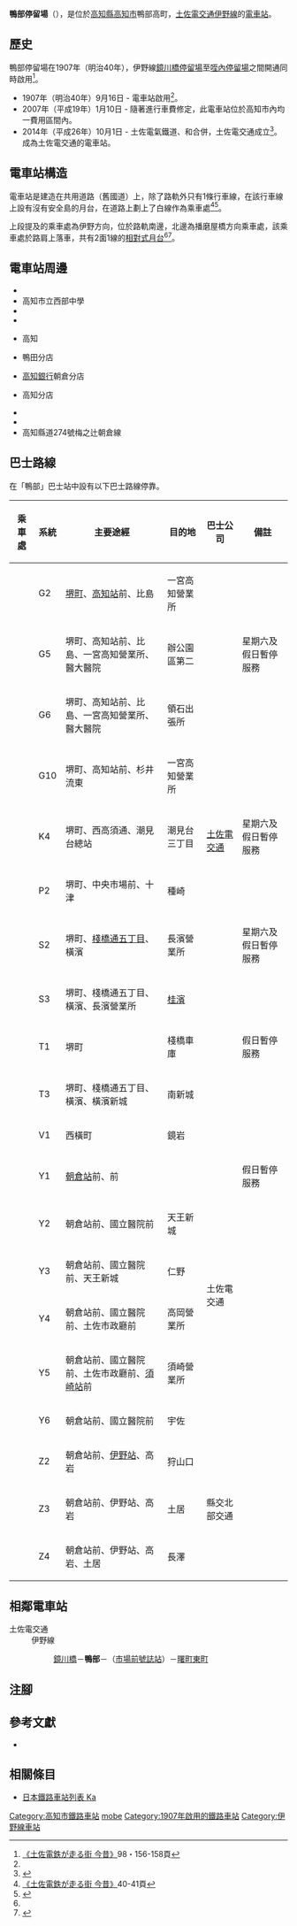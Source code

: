 {{NoteTA|G1=Transport}}
{{Infobox station
|公司色 = #3399cc
|站名 = 鴨部
|圖片 = Kamobe_stop.jpg
|圖片說明 = 電車站全景。電車右手邊為伊野方向乘車處
|日文原名 = 鴨部
|平假名 = かもべ
|羅馬拼音 = Kamobe
|副站名 = 
|所在地 = {{JPN}}[[高知縣|高知縣]][[高知市|高知市]]鴨部高町
|座標 = {{coord|33|33|7.78|N|133|29|48.46|E|type:railwaystation_region:JP-24|display=inline,title}}
|車站構造 = [[地面車站|地面車站]]
|月台配置 = 2面1線
|啟用年月日 = 1907年（明治40年）9月16日
|廢站年月日 = 
|乘客人數 = 
|上下車人次 = 
|統計年度 = 
|轉車 = 
|全寬備註 = 
|adjacent = {{Adjacent stations|system=土佐電交通|line=伊野線|left=鏡川橋|right=曙町東町|note-left=0.5km|note-mid=距離[[播磨屋橋停留場|播磨屋橋]]4.7km|note-right=0.4km}}
}}
'''鴨部停留場'''（{{jpn|j=鴨部停留場|hg=かもべていりゅうじょう|rm=Kamobe teiryūjō|f=y}}），是位於[[高知縣|高知縣]][[高知市|高知市]]鴨部高町，[[土佐電交通|土佐電交通]][[伊野線|伊野線]]的[[電車站|電車站]]。

== 歷史 ==
鴨部停留場在1907年（明治40年），伊野線[[鏡川橋停留場|鏡川橋停留場]]至[[咥內停留場|咥內停留場]]之間開通同時啟用<ref name=konjaku2>[[#konjaku|《土佐電鉄が走る街 今昔》]]98・156-158頁</ref>。
* 1907年（明治40年）9月16日 - {{Translink|ja|土佐電気鉄道|土佐電氣鐵道}}電車站啟用<ref name=konjaku2/>。
* 2007年（平成19年）1月10日 - 隨著進行車費修定，此電車站位於高知市內均一費用區間內。
* 2014年（平成26年）10月1日 - 土佐電氣鐵道、{{Translink|ja|高知県交通|高知縣交通}}和{{Translink|ja|土佐電ドリームサービス|土佐電Dream Service}}合併，土佐電交通成立<ref>{{Cite news |title=とさでん交通：「再出発」 「便利な市民の足に」高知で設立式 新デザインの車両披露 |newspaper=[[毎日新聞|毎日新聞]] |date=2014-10-02 |author=上野宏人 |publisher=毎日新聞社|language=ja}}</ref>。成為土佐電交通的電車站。

== 電車站構造 ==
電車站是建造在共用道路（舊國道）上，除了路軌外只有1條行車線，在該行車線上設有沒有安全島的月台，在道路上劃上了白線作為乘車處<ref name=konjaku>[[#konjaku|《土佐電鉄が走る街 今昔》]]40-41頁</ref><ref name=line>{{Cite book|author=川島令三 |authorlink=川島令三 |title=四国・九州ライン 全線・全駅・全配線 |year=2013 |publisher=[[講談社|講談社]] |series=【図説】 日本の鉄道 |isbn=978-4-06-295161-6 |volume=第2巻 四国西部エリア |pages=42・93頁|language=ja}}</ref>。

上段提及的乘車處為伊野方向，位於路軌南邊，北邊為播磨屋橋方向乘車處，該乘車處於路肩上落車，共有2面1線的[[相對式月台|相對式月台]]<ref name=line/><ref name=jijo>{{Cite book|author=川島令三 |title={{Translink|ja|全国鉄道事情大研究|全國鐵道事情大研究}} |year=2007 |publisher={{Translink|ja|草思社}} |isbn=978-4-7942-1615-1 |volume=四国篇 |page=291|language=ja}}</ref>。

== 電車站周邊 ==
* {{Translink|ja|鏡川}}
* 高知市立西部中學
* {{Translink|ja|高知県立高知西高等学校|高知縣立高知西高等學校}}
* {{Translink|ja|高知県立高知國際中學·高等學校|高知縣立高知國際中學}}
* {{Translink|ja|フジグラン|富士Gran}}高知
* {{Translink|ja|四国銀行|四國銀行}}鴨田分店
* [[高知銀行|高知銀行]]朝倉分店
* {{Translink|ja|四国ガス|四國瓦斯}}高知分店
* {{Translink|ja|郡頭神社}}
* {{Translink|ja|国道33号|國道33號 (日本)|國道33號}}
* 高知縣道274號梅之辻朝倉線

== 巴士路線 ==
在「鴨部」巴士站中設有以下巴士路線停靠。
{| class="wikitable"
!乘車處!!系統!!主要途經!!目的地!!巴士公司!!備註
|-
|rowspan="10"| ||G2||[[播磨屋橋停留場|堺町]]、[[高知站|高知站]]前、比島||一宮高知營業所||rowspan="10"|[[土佐電交通|土佐電交通]]||
|-
|G5||堺町、高知站前、比島、一宮高知營業所、醫大醫院||辦公園區第二||星期六及假日暫停服務
|-
|G6||堺町、高知站前、比島、一宮高知營業所、醫大醫院||領石出張所||
|-
|G10||堺町、高知站前、杉井流東||一宮高知營業所||
|-
|K4||堺町、西高須通、潮見台總站||潮見台三丁目||星期六及假日暫停服務
|-
|P2||堺町、中央市場前、十津||種崎||
|-
|S2||堺町、[[棧橋通五丁目停留場|棧橋通五丁目]]、橫濱||長濱營業所||星期六及假日暫停服務
|-
|S3||堺町、棧橋通五丁目、橫濱、長濱營業所||[[桂濱|桂濱]]||
|-
|T1||堺町||棧橋車庫||假日暫停服務
|-
|T3||堺町、棧橋通五丁目、橫濱、橫濱新城||南新城||
|-
|rowspan="10"| ||V1||西橫町||鏡岩||{{Translink|ja|県交北部交通|縣交北部交通}}||
|-
|Y1||[[朝倉站_(高知縣)|朝倉站]]前、{{Translink|ja|国立病院機構高知病院|國立醫院機構高知醫院|國立醫院}}前||{{Translink|ja|高知学芸中学校・高等学校|高知學藝中學·高等學校|學藝高校}}||rowspan="6"|土佐電交通||假日暫停服務
|-
|Y2||朝倉站前、國立醫院前||天王新城||
|-
|Y3||朝倉站前、國立醫院前、天王新城||仁野||
|-
|Y4||朝倉站前、國立醫院前、土佐市政廳前||高岡營業所||
|-
|Y5||朝倉站前、國立醫院前、土佐市政廳前、[[須崎站|須崎站]]前||須崎營業所||
|-
|Y6||朝倉站前、國立醫院前||宇佐||
|-
|Z2||朝倉站前、[[伊野站|伊野站]]、高岩||狩山口||rowspan="3"|縣交北部交通||
|-
|Z3||朝倉站前、伊野站、高岩||土居||
|-
|Z4||朝倉站前、伊野站、高岩、土居||長澤||
|}

== 相鄰電車站 ==
; 土佐電交通
: 伊野線
:: [[鏡川橋停留場|鏡川橋]]－'''鴨部'''－（[[市場前號誌站|市場前號誌站]]）－[[曙町東町停留場|曙町東町]]
== 注腳 ==
{{Reflist}}
== 參考文獻 ==
* {{Cite book|author=土佐電鉄の電車とまちを愛する会 |title=土佐電鉄が走る街 今昔 |year=2006 |publisher=[[JTB出版|JTB出版]] |series=JTB Can Books |isbn=4-533-06411-6|language=ja |ref=konjaku}}
== 相關條目 ==
* [[日本鐵路車站列表_Ka|日本鐵路車站列表 Ka]]
{{伊野線}}
{{DEFAULTSORT:Kamobe}}
[[Category:高知市鐵路車站|Category:高知市鐵路車站]]
[[Category:日本鐵路車站_Ka|mobe]]
[[Category:1907年啟用的鐵路車站|Category:1907年啟用的鐵路車站]]
[[Category:伊野線車站|Category:伊野線車站]]